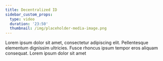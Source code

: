 ```yaml
---
title: Decentralized ID
sidebar_custom_props:
  type: video
  duration: '23:50'
  thumbnail: /img/placeholder-media-image.png
---
```


Lorem ipsum dolor sit amet, consectetur adipiscing elit. Pellentesque elementum dignissim ultricies. Fusce rhoncus ipsum tempor eros aliquam consequat. Lorem ipsum dolor sit amet
